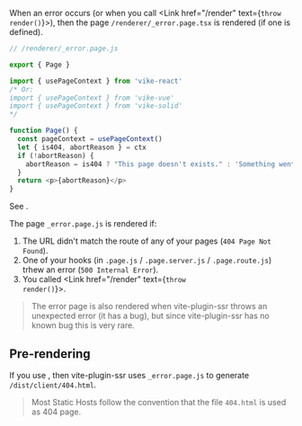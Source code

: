 
When an error occurs (or when you call <Link href="/render" text={<code>throw render()</code>}></Link>), then the page `/renderer/_error.page.tsx` is rendered (if one is defined).

```js
// /renderer/_error.page.js

export { Page }

import { usePageContext } from 'vike-react'
/* Or:
import { usePageContext } from 'vike-vue'
import { usePageContext } from 'vike-solid'
*/

function Page() {
  const pageContext = usePageContext()
  let { is404, abortReason } = ctx
  if (!abortReason) {
    abortReason = is404 ? "This page doesn't exists." : 'Something went wrong. Sincere apologies. Try again (later).'
  }
  return <p>{abortReason}</p>
}
```

See <Link href="/usePageContext" />.

The page `_error.page.js` is rendered if:
 1. The URL didn't match the route of any of your pages (`404 Page Not Found`).
 2. One of your hooks (in `.page.js` / `.page.server.js` / `.page.route.js`) trhew an error (`500 Internal Error`).
 3. You called <Link href="/render" text={<code>throw render()</code>}></Link>.

> The error page is also rendered when vite-plugin-ssr throws an unexpected error (it has a bug), but since vite-plugin-ssr has no known bug this is very rare.


## Pre-rendering

If you use <Link text="pre-rendering" href="/pre-rendering" />, then vite-plugin-ssr uses `_error.page.js` to generate `/dist/client/404.html`.

> Most Static Hosts follow the convention that the file `404.html` is used as 404 page.
